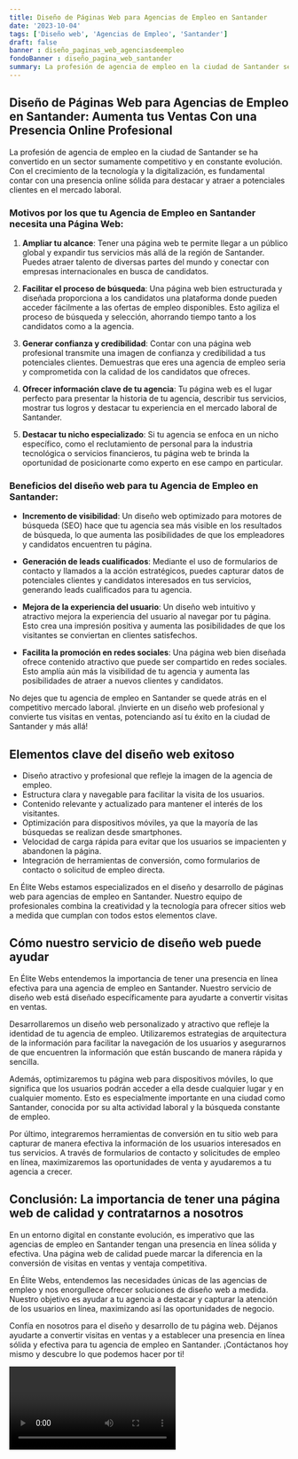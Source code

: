 ```yaml
---
title: Diseño de Páginas Web para Agencias de Empleo en Santander
date: '2023-10-04'
tags: ['Diseño web', 'Agencias de Empleo', 'Santander']
draft: false
banner : diseño_paginas_web_agenciasdeempleo
fondoBanner : diseño_pagina_web_santander
summary: La profesión de agencia de empleo en la ciudad de Santander se ha convertido en un sector sumamente competitivo y en constante evolución. Con el crecimiento de la tecnología y la digitalización, es fundamental contar con una presencia online sólida para destacar y atraer a potenciales clientes en el mercado laboral.
---
```


## Diseño de Páginas Web para Agencias de Empleo en Santander: Aumenta tus Ventas Con una Presencia Online Profesional

La profesión de agencia de empleo en la ciudad de Santander se ha convertido en un sector sumamente competitivo y en constante evolución. Con el crecimiento de la tecnología y la digitalización, es fundamental contar con una presencia online sólida para destacar y atraer a potenciales clientes en el mercado laboral.

### Motivos por los que tu Agencia de Empleo en Santander necesita una Página Web:

1. **Ampliar tu alcance**: Tener una página web te permite llegar a un público global y expandir tus servicios más allá de la región de Santander. Puedes atraer talento de diversas partes del mundo y conectar con empresas internacionales en busca de candidatos.

2. **Facilitar el proceso de búsqueda**: Una página web bien estructurada y diseñada proporciona a los candidatos una plataforma donde pueden acceder fácilmente a las ofertas de empleo disponibles. Esto agiliza el proceso de búsqueda y selección, ahorrando tiempo tanto a los candidatos como a la agencia.

3. **Generar confianza y credibilidad**: Contar con una página web profesional transmite una imagen de confianza y credibilidad a tus potenciales clientes. Demuestras que eres una agencia de empleo seria y comprometida con la calidad de los candidatos que ofreces.

4. **Ofrecer información clave de tu agencia**: Tu página web es el lugar perfecto para presentar la historia de tu agencia, describir tus servicios, mostrar tus logros y destacar tu experiencia en el mercado laboral de Santander.

5. **Destacar tu nicho especializado**: Si tu agencia se enfoca en un nicho específico, como el reclutamiento de personal para la industria tecnológica o servicios financieros, tu página web te brinda la oportunidad de posicionarte como experto en ese campo en particular.

### Beneficios del diseño web para tu Agencia de Empleo en Santander:

- **Incremento de visibilidad**: Un diseño web optimizado para motores de búsqueda (SEO) hace que tu agencia sea más visible en los resultados de búsqueda, lo que aumenta las posibilidades de que los empleadores y candidatos encuentren tu página.

- **Generación de leads cualificados**: Mediante el uso de formularios de contacto y llamados a la acción estratégicos, puedes capturar datos de potenciales clientes y candidatos interesados en tus servicios, generando leads cualificados para tu agencia.

- **Mejora de la experiencia del usuario**: Un diseño web intuitivo y atractivo mejora la experiencia del usuario al navegar por tu página. Esto crea una impresión positiva y aumenta las posibilidades de que los visitantes se conviertan en clientes satisfechos.

- **Facilita la promoción en redes sociales**: Una página web bien diseñada ofrece contenido atractivo que puede ser compartido en redes sociales. Esto amplía aún más la visibilidad de tu agencia y aumenta las posibilidades de atraer a nuevos clientes y candidatos.

No dejes que tu agencia de empleo en Santander se quede atrás en el competitivo mercado laboral. ¡Invierte en un diseño web profesional y convierte tus visitas en ventas, potenciando así tu éxito en la ciudad de Santander y más allá!

<GifSeo />

<Cta />

## Elementos clave del diseño web exitoso

- Diseño atractivo y profesional que refleje la imagen de la agencia de empleo.
- Estructura clara y navegable para facilitar la visita de los usuarios.
- Contenido relevante y actualizado para mantener el interés de los visitantes.
- Optimización para dispositivos móviles, ya que la mayoría de las búsquedas se realizan desde smartphones.
- Velocidad de carga rápida para evitar que los usuarios se impacienten y abandonen la página.
- Integración de herramientas de conversión, como formularios de contacto o solicitud de empleo directa.

En Élite Webs estamos especializados en el diseño y desarrollo de páginas web para agencias de empleo en Santander. Nuestro equipo de profesionales combina la creatividad y la tecnología para ofrecer sitios web a medida que cumplan con todos estos elementos clave.

## Cómo nuestro servicio de diseño web puede ayudar

En Élite Webs entendemos la importancia de tener una presencia en línea efectiva para una agencia de empleo en Santander. Nuestro servicio de diseño web está diseñado específicamente para ayudarte a convertir visitas en ventas.

Desarrollaremos un diseño web personalizado y atractivo que refleje la identidad de tu agencia de empleo. Utilizaremos estrategias de arquitectura de la información para facilitar la navegación de los usuarios y asegurarnos de que encuentren la información que están buscando de manera rápida y sencilla.

Además, optimizaremos tu página web para dispositivos móviles, lo que significa que los usuarios podrán acceder a ella desde cualquier lugar y en cualquier momento. Esto es especialmente importante en una ciudad como Santander, conocida por su alta actividad laboral y la búsqueda constante de empleo.

Por último, integraremos herramientas de conversión en tu sitio web para capturar de manera efectiva la información de los usuarios interesados en tus servicios. A través de formularios de contacto y solicitudes de empleo en línea, maximizaremos las oportunidades de venta y ayudaremos a tu agencia a crecer.

## Conclusión: La importancia de tener una página web de calidad y contratarnos a nosotros

En un entorno digital en constante evolución, es imperativo que las agencias de empleo en Santander tengan una presencia en línea sólida y efectiva. Una página web de calidad puede marcar la diferencia en la conversión de visitas en ventas y ventaja competitiva.

En Élite Webs, entendemos las necesidades únicas de las agencias de empleo y nos enorgullece ofrecer soluciones de diseño web a medida. Nuestro objetivo es ayudar a tu agencia a destacar y capturar la atención de los usuarios en línea, maximizando así las oportunidades de negocio.

Confía en nosotros para el diseño y desarrollo de tu página web. Déjanos ayudarte a convertir visitas en ventas y a establecer una presencia en línea sólida y efectiva para tu agencia de empleo en Santander. ¡Contáctanos hoy mismo y descubre lo que podemos hacer por ti!

<Video />

<CtaBot job='Agencias de Empleo' city='Santander'/>

<Gmaps query='Santander+españa+maps' />